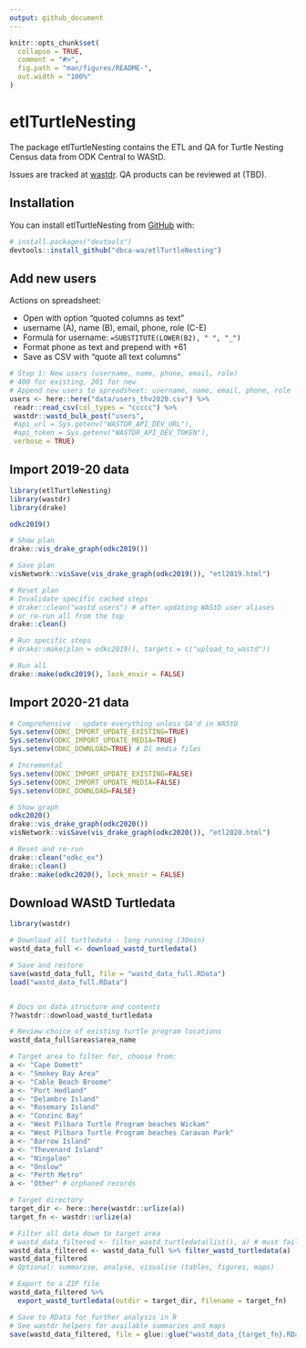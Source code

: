 ```yaml
---
output: github_document
---
```


<!-- README.md is generated from README.Rmd. Please edit that file -->

```r
knitr::opts_chunk$set(
  collapse = TRUE,
  comment = "#>",
  fig.path = "man/figures/README-",
  out.width = "100%"
)
```

# etlTurtleNesting

<!-- badges: start -->
<!-- badges: end -->

The package etlTurtleNesting contains the ETL and QA for Turtle Nesting Census 
data from ODK Central to WAStD.

Issues are tracked at [wastdr](https://github.com/dbca-wa/wastdr/milestone/1).
QA products can be reviewed at (TBD).

## Installation

You can install etlTurtleNesting from [GitHub](https://github.com/) with:

``` r
# install.packages("devtools")
devtools::install_github("dbca-wa/etlTurtleNesting")
```

## Add new users

Actions on spreadsheet:

* Open with option "quoted columns as text"
* username (A), name (B), email, phone, role (C-E)
* Formula for username: `=SUBSTITUTE(LOWER(B2), " ", "_")`
* Format phone as text and prepend with +61
* Save as CSV with "quote all text columns"

```r
# Step 1: New users (username, name, phone, email, role)
# 400 for existing, 201 for new
# Append new users to spreadsheet: username, name, email, phone, role
users <- here::here("data/users_thv2020.csv") %>%
 readr::read_csv(col_types = "ccccc") %>%
 wastdr::wastd_bulk_post("users",
 #api_url = Sys.getenv("WASTDR_API_DEV_URL"),
 #api_token = Sys.getenv("WASTDR_API_DEV_TOKEN"),
 verbose = TRUE)
```


## Import 2019-20 data

```r
library(etlTurtleNesting)
library(wastdr)
library(drake)

odkc2019()

# Show plan
drake::vis_drake_graph(odkc2019())

# Save plan
visNetwork::visSave(vis_drake_graph(odkc2019()), "etl2019.html")

# Reset plan
# Invalidate specific cached steps
# drake::clean("wastd_users") # after updating WAStD user aliases
# or re-run all from the top
drake::clean()

# Run specific steps
# drake::make(plan = odkc2019(), targets = c("upload_to_wastd"))

# Run all
drake::make(odkc2019(), lock_envir = FALSE)
```


## Import 2020-21 data

```r
# Comprehensive - update everything unless QA'd in WAStD
Sys.setenv(ODKC_IMPORT_UPDATE_EXISTING=TRUE)
Sys.setenv(ODKC_IMPORT_UPDATE_MEDIA=TRUE)
Sys.setenv(ODKC_DOWNLOAD=TRUE) # Dl media files

# Incremental
Sys.setenv(ODKC_IMPORT_UPDATE_EXISTING=FALSE)
Sys.setenv(ODKC_IMPORT_UPDATE_MEDIA=FALSE)
Sys.setenv(ODKC_DOWNLOAD=FALSE)

# Show graph
odkc2020()
drake::vis_drake_graph(odkc2020())
visNetwork::visSave(vis_drake_graph(odkc2020()), "etl2020.html")

# Reset and re-run
drake::clean("odkc_ex")
drake::clean()
drake::make(odkc2020(), lock_envir = FALSE)
```

## Download WAStD Turtledata

```r
library(wastdr)

# Download all turtledata - long running (30min)
wastd_data_full <- download_wastd_turtledata()

# Save and restore
save(wastd_data_full, file = "wastd_data_full.RData")
load("wastd_data_full.RData")


# Docs on data structure and contents
??wastdr::download_wastd_turtledata

# Review choice of existing turtle program locations
wastd_data_full$areas$area_name

# Target area to filter for, choose from:
a <- "Cape Domett"                                     
a <- "Smokey Bay Area"                                 
a <- "Cable Beach Broome"                              
a <- "Port Hedland"                                    
a <- "Delambre Island"                                 
a <- "Rosemary Island"                                 
a <- "Conzinc Bay"                                     
a <- "West Pilbara Turtle Program beaches Wickam"      
a <- "West Pilbara Turtle Program beaches Caravan Park"
a <- "Barrow Island"                                   
a <- "Thevenard Island"                                
a <- "Ningaloo"                                        
a <- "Onslow"                                          
a <- "Perth Metro" 
a <- "Other" # orphaned records

# Target directory
target_dir <- here::here(wastdr::urlize(a))
target_fn <- wastdr::urlize(a)

# Filter all data down to target area
# wastd_data_filtered <- filter_wastd_turtledata(list(), a) # must fail
wastd_data_filtered <- wastd_data_full %>% filter_wastd_turtledata(a) 
wastd_data_filtered
# Optional: summarise, analyse, visualise (tables, figures, maps)

# Export to a ZIP file
wastd_data_filtered %>% 
  export_wastd_turtledata(outdir = target_dir, filename = target_fn)

# Save to RData for further analysis in R 
# See wastdr helpers for available summaries and maps
save(wastd_data_filtered, file = glue::glue("wastd_data_{target_fn}.RData"))
```
